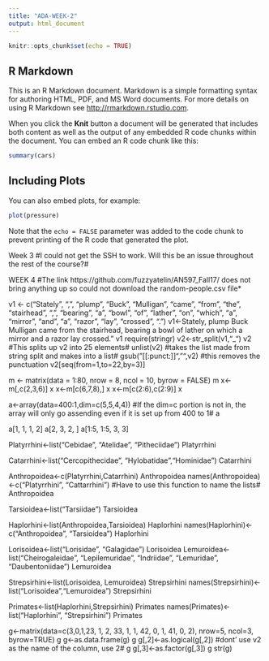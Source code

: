```yaml
---
title: "ADA-WEEK-2"
output: html_document
---
```


```r
knitr::opts_chunk$set(echo = TRUE)
```

## R Markdown

This is an R Markdown document. Markdown is a simple formatting syntax for authoring HTML, PDF, and MS Word documents. For more details on using R Markdown see <http://rmarkdown.rstudio.com>.

When you click the **Knit** button a document will be generated that includes both content as well as the output of any embedded R code chunks within the document. You can embed an R code chunk like this:

```r
summary(cars)
```

## Including Plots

You can also embed plots, for example:

```r
plot(pressure)
```

Note that the `echo = FALSE` parameter was added to the code chunk to prevent printing of the R code that generated the plot.


Week 3
#I could not get the SSH to work. Will this be an issue throughout the rest of the course?#



WEEK 4
#The link https://github.com/fuzzyatelin/AN597_Fall17/ does not bring anything up so could not download the random-people.csv file*



v1 <- c("Stately", ",", "plump", "Buck", "Mulligan", "came", "from", "the", "stairhead", ",", "bearing", "a", "bowl", "of", "lather", "on", "which", "a", "mirror", "and", "a", "razor", "lay", "crossed", ".")
v1<-Stately, plump Buck Mulligan came from the stairhead, bearing a bowl of lather on which a mirror and a razor lay crossed.”
v1
require(stringr)
v2<-str_split(v1,"_")
v2
#This splits up v2 into 25 elements#
unlist(v2)
#takes the list made from string split and makes into a list#
gsub("[[:punct:]]","",v2)
#this removes the punctuation
v2[seq(from=1,to=22,by=3)]

m <- matrix(data = 1:80, nrow = 8, ncol = 10, byrow = FALSE)
m
x<-m[,c(2,3,6)]
x
x<-m[c(6,7,8),]
x
x<-m[c(2:6),c(2:9)]
x

a<-array(data=400:1,dim=c(5,5,4,4))
#If the dim=c portion is not in, the array will only go assending even if it is set up from 400 to 1#
a

a[1, 1, 1, 2]
a[2, 3, 2, ]
a[1:5, 1:5, 3, 3]


Platyrrhini<-list("Cebidae", "Atelidae", "Pitheciidae")
Platyrrhini

Catarrhini<-list("Cercopithecidae", "Hylobatidae","Hominidae")
Catarrhini

Anthropoidea<-c(Platyrrhini,Catarrhini)
Anthropoidea
names(Anthropoidea)<-c("Platyrrhini", "Cattarrhini")
#Have to use this function to name the lists#
Anthropoidea

Tarsioidea<-list("Tarsiidae")
Tarsioidea

Haplorhini<-list(Anthropoidea,Tarsioidea)
Haplorhini
names(Haplorhini)<-c("Anthropoidea", "Tarsioidea")
Haplorhini

Lorisoidea<-list("Lorisidae", "Galagidae")
Lorisoidea
Lemuroidea<-list("Cheirogaleidae", "Lepilemuridae", "Indriidae", "Lemuridae", "Daubentoniidae")
Lemuroidea

Strepsirhini<-list(Lorisoidea, Lemuroidea)
Strepsirhini
names(Strepsirhini)<-list("Lorisoidea","Lemuroidea")
Strepsirhini

Primates<-list(Haplorhini,Strepsirhini)
Primates
names(Primates)<-list("Haplorhini", "Strepsirhini")
Primates


g<-matrix(data=c(3,0,1,23, 1, 2, 33, 1, 1, 42, 0, 1, 41, 0, 2), nrow=5, ncol=3, byrow=TRUE)
g
g<-as.data.frame(g)
g
g[,2]<-as.logical(g[,2])
#dont' use v2 as the name of the column, use 2#
g
g[,3]<-as.factor(g[,3])
g
str(g)


